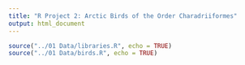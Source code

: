 ```yaml
---
title: "R Project 2: Arctic Birds of the Order Charadriiformes"
output: html_document
---
```


```r
source("../01 Data/libraries.R", echo = TRUE)
source("../01 Data/birds.R", echo = TRUE)
```


